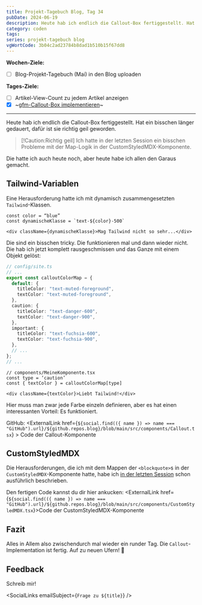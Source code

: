 ```yaml
---
title: Projekt-Tagebuch Blog, Tag 34
pubDate: 2024-06-19
description: Heute hab ich endlich die Callout-Box fertiggestellt. Hat ein bisschen länger gedauert, dafür ist sie richtig geil geworden. Ich hatte in der letzten Session ein bisschen Probleme mit der Map-Logik in der CustomStyledMDX-Komponente.
category: coden
tags:
series: projekt-tagebuch blog
vgWortCode: 3b04c2ad23784b8dad1b510b15f67dd8
---
```


<DateFormatter date={pubDate} weekday />

**Wochen-Ziele:**

- [ ] Blog-Projekt-Tagebuch (Mai) in den Blog uploaden

**Tages-Ziele:**

- [ ] Artikel-View-Count zu jedem Artikel anzeigen
- [x] ~[gfm-Callout-Box implementieren](#)~

---

Heute hab ich endlich die Callout-Box fertiggestellt. Hat ein bisschen länger gedauert, dafür ist sie richtig geil geworden.

> [!Caution:Richtig geil]
> Ich hatte in der letzten Session ein bisschen Probleme mit der Map-Logik in der CustomStyledMDX-Komponente.

Die hatte ich auch heute noch, aber heute habe ich allen den Garaus gemacht.

## Tailwind-Variablen

Eine Herausforderung hatte ich mit dynamisch zusammengesetzten `Tailwind`-Klassen.

```tsx
const color = “blue”
const dynamischeKlasse = `text-${color}-500`

<div className={dynamischeKlasse}>Mag Tailwind nicht so sehr...</div>
```

Die sind ein bisschen tricky. Die funktionieren mal und dann wieder nicht. Die hab ich jetzt komplett rausgeschmissen und das Ganze mit einem Objekt gelöst:

```ts
// config/site.ts
// ...
export const calloutColorMap = {
  default: {
    titleColor: "text-muted-foreground",
    textColor: "text-muted-foreground",
  },
  caution: {
    titleColor: "text-danger-600",
    textColor: "text-danger-900",
  },
  important: {
    titleColor: "text-fuchsia-600",
    textColor: "text-fuchsia-900",
  },
  // ...
};
// ...
```

```tsx
// components/MeineKomponente.tsx
const type = ‘caution’
const { textColor } = calloutColorMap[type]

<div className={textColor}>Liebt Tailwind!</div>
```

Hier muss man zwar jede Farbe einzeln definieren, aber es hat einen interessanten Vorteil: Es funktioniert.

GitHub: <ExternalLink href={`${social.find(({ name }) => name === "GitHub").url}/${github.repos.blog}/blob/main/src/components/Callout.tsx`} > Code der Callout-Komponente </ExternalLink>

## CustomStyledMDX

Die Herausforderungen, die ich mit dem Mappen der `<blockquote>`s in der `CustomStyledMDX`-Komponente hatte, habe ich [in der letzten Session](/blog/projekt-tagebuch-blog-tag-33#customstyledmdx) schon ausführlich beschrieben.

Den fertigen Code kannst du dir hier ankucken: <ExternalLink
href={`${social.find(({ name }) => name === "GitHub").url}/${github.repos.blog}/blob/main/src/components/CustomStyledMDX.tsx`}>Code der CustomStyledMDX-Komponente</ExternalLink>

## Fazit

Alles in Allem also zwischendurch mal wieder ein runder Tag. Die `Callout`-Implementation ist fertig. Auf zu neuen Ufern! 🎺

## Feedback

<Accordion>
Schreib mir!

<SocialLinks emailSubject={`Frage zu ${title}`} />

</Accordion>

